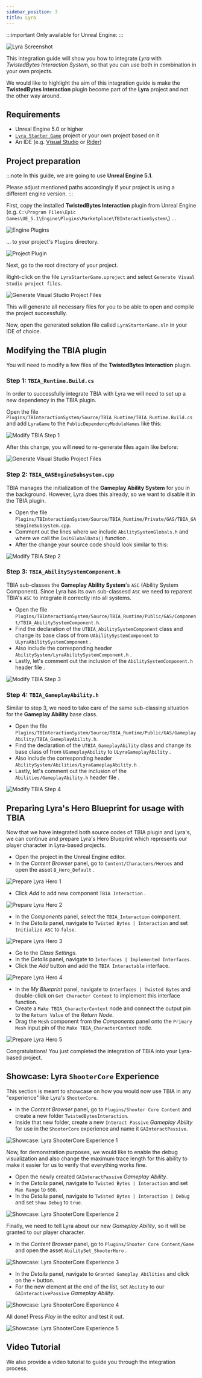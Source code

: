 ```yaml
---
sidebar_position: 3
title: Lyra
---
```


:::important Only available for Unreal Engine: <UE version="5.0+"/>
:::

![Lyra Screenshot](_static/img/Lyra/lyra-screenshot.png)

This integration guide will show you how to integrate *Lyra* with *TwistedBytes Interaction System*, so that
you can use both in combination in your own projects.

We would like to highlight the aim of this integration guide is make the **TwistedBytes Interaction** plugin become
part of the **Lyra** project and not the other way around.

## Requirements

- Unreal Engine 5.0 or higher
- [`Lyra Starter Game`](https://www.unrealengine.com/marketplace/en-US/product/lyra/) project or your own project based on it
- An IDE (e.g. [Visual Studio](https://visualstudio.microsoft.com/) or [Rider](https://www.jetbrains.com/rider/))


## Project preparation

:::note
In this guide, we are going to use **Unreal Engine 5.1**.

Please adjust mentioned paths accordingly if your project is using a different engine version.
:::

First, copy the installed **TwistedBytes Interaction** plugin from Unreal Engine
(e.g. `C:\Program Files\Epic Games\UE_5.1\Engine\Plugins\Marketplace\TBInteractionSystem\`) ...

![Engine Plugins](_static/img/Lyra/engine-plugins.png)

... to your project's `Plugins` directory.

![Project Plugin](_static/img/Lyra/project-plugin.png)

Next, go to the root directory of your project.

Right-click on the file `LyraStarterGame.uproject` and select `Generate Visual Studio project files`.

![Generate Visual Studio Project Files](_static/img/Lyra/generate-vs-project-files.png)

This will generate all necessary files for you to be able to open and compile the project successfully.

Now, open the generated solution file called `LyraStarterGame.sln` in your IDE of choice.


## Modifying the TBIA plugin

You will need to modify a few files of the **TwistedBytes Interaction** plugin.

### Step 1: `TBIA_Runtime.Build.cs`

In order to successfully integrate TBIA with Lyra we will need to set up a new dependency in the TBIA plugin.

Open the file `Plugins/TBInteractionSystem/Source/TBIA_Runtime/TBIA_Runtime.Build.cs` and add `LyraGame` to
the `PublicDependencyModuleNames` <Step text="1" /> like this:

![Modify TBIA Step 1](_static/img/Lyra/modify-tbia-step-1.png)

After this change, you will need to re-generate files again like before:

![Generate Visual Studio Project Files](_static/img/Lyra/generate-vs-project-files.png)

### Step 2: `TBIA_GASEngineSubsystem.cpp`

TBIA manages the initialization of the **Gameplay Ability System** for you in the background. However, Lyra does this
already, so we want to disable it in the TBIA plugin.

- Open the file `Plugins/TBInteractionSystem/Source/TBIA_Runtime/Private/GAS/TBIA_GASEngineSubsystem.cpp`.
- Comment out the lines where we include `AbilitySystemGlobals.h` <Step text="1"/> and where we call the `InitGlobalData()` function  <Step text="2"/>.
- After the change your source code should look similar to this:

![Modify TBIA Step 2](_static/img/Lyra/modify-tbia-step-2.png)

### Step 3: `TBIA_AbilitySystemComponent.h`

TBIA sub-classes the **Gameplay Ability System**'s `ASC` (Ability System Component). Since Lyra has its own sub-classesd `ASC`
we need to reparent TBIA's `ASC` to integrate it correctly into all systems.

- Open the file `Plugins/TBInteractionSystem/Source/TBIA_Runtime/Public/GAS/Component/TBIA_AbilitySystemComponent.h`.
- Find the declaration of the `UTBIA_AbilitySystemComponent` class and change its base class of from `UAbilitySystemComponent`
to `ULyraAbilitySystemComponent` <Step text="1" />.
- Also include the corresponding header `AbilitySystem/LyraAbilitySystemComponent.h` <Step text="2" />.
- Lastly, let's comment out the inclusion of the `AbilitySystemComponent.h` header file <Step text="3" />.

![Modify TBIA Step 3](_static/img/Lyra/modify-tbia-step-3.png)

### Step 4: `TBIA_GameplayAbility.h`

Similar to step 3, we need to take care of the same sub-classing situation for the **Gameplay Ability** base class.

- Open the file `Plugins/TBInteractionSystem/Source/TBIA_Runtime/Public/GAS/GameplayAbility/TBIA_GameplayAbility.h`.
- Find the declaration of the `UTBIA_GameplayAbility` class and change its base class of from `UGameplayAbility`
to `ULyraGameplayAbility` <Step text="1" />.
- Also include the corresponding header `AbilitySystem/Abilities/LyraGameplayAbility.h` <Step text="2" />.
- Lastly, let's comment out the inclusion of the `Abilities/GameplayAbility.h` header file <Step text="3" />.

![Modify TBIA Step 4](_static/img/Lyra/modify-tbia-step-4.png)

## Preparing Lyra's Hero Blueprint for usage with TBIA

Now that we have integrated both source codes of TBIA plugin and Lyra's, we can continue and prepare Lyra's
Hero Blueprint which represents our player character in Lyra-based projects.

- Open the project in the Unreal Engine editor.
- In the *Content Browser* panel, go to `Content/Characters/Heroes` <Step text="1" /> and open the asset `B_Hero_Default` <Step text="2" />.

![Prepare Lyra Hero 1](_static/img/Lyra/prepare-lyra-hero-1.png)

- Click *Add* <Step text="1" /> to add new component `TBIA Interaction` <Step text="2" />.

![Prepare Lyra Hero 2](_static/img/Lyra/prepare-lyra-hero-2.png)

- In the *Components* panel, select the `TBIA_Interaction` <Step text="1" /> component.
- In the *Details* panel, navigate to `Twisted Bytes | Interaction` and set `Initialize ASC` <Step text="2" /> to `false`.

![Prepare Lyra Hero 3](_static/img/Lyra/prepare-lyra-hero-3.png)

- Go to the *Class Settings*.
- In the *Details* panel, navigate to `Interfaces | Implemented Interfaces`.
- Click the *Add* button <Step text="1" /> and add the `TBIA Interactable` <Step text="2" /> interface.

![Prepare Lyra Hero 4](_static/img/Lyra/prepare-lyra-hero-4.png)

- In the *My Blueprint* panel, navigate to `Interfaces | Twisted Bytes` and double-click on `Get Character Context` <Step text="1" /> to implement this interface function.
- Create a `Make TBIA_CharacterContext` <Step text="2" /> node and connect the output pin to the `Return Value` <Step text="3" /> of the *Return Node*.
- Drag the `Mesh` <Step text="4" /> component from the *Components* panel onto the `Primary Mesh` <Step text="5" /> input pin of the `Make TBIA_CharacterContext` node.

![Prepare Lyra Hero 5](_static/img/Lyra/prepare-lyra-hero-5.png)

Congratulations! You just completed the integration of TBIA into your Lyra-based project.

## Showcase: Lyra `ShooterCore` Experience

This section is meant to showcase on how you would now use TBIA in any "experience" like Lyra's `ShooterCore`.

- In the *Content Browser* panel, go to `Plugins/Shooter Core Content` and create a new folder `TwistedBytesInteraction`.
- Inside that new folder, create a new `Interact Passive` <Step text="1" /> *Gameplay Ability* for use in the `ShooterCore` experience and name it `GAInteractPassive`.

![Showcase: Lyra ShooterCore Experience 1](_static/img/Lyra/showcase-lyra-shootercore-experience-1.png)

Now, for demonstration purposes, we would like to enable the debug visualization and also change the maximum trace length for this ability to make it
easier for us to verify that everything works fine.

- Open the newly created `GAInteractPassive` *Gameplay Ability*.
- In the *Details* panel, navigate to `Twisted Bytes | Interaction` and set `Max Range` <Step text="1" /> to `600`.
- In the *Details* panel, navigate to `Twisted Bytes | Interaction | Debug` and set `Show Debug` <Step text="2" /> to `true`.

![Showcase: Lyra ShooterCore Experience 2](_static/img/Lyra/showcase-lyra-shootercore-experience-2.png)

Finally, we need to tell Lyra about our new *Gameplay Ability*, so it will be granted to our player character.

- In the *Content Browser* panel, go to `Plugins/Shooter Core Content/Game` and open the asset `AbilitySet_ShooterHero` <Step text="1" />.

![Showcase: Lyra ShooterCore Experience 3](_static/img/Lyra/showcase-lyra-shootercore-experience-3.png)

- In the *Details* panel, navigate to `Granted Gameplay Abilities` and click on the `+` <Step text="1" /> button.
- For the new element at the end of the list, set `Ability` <Step text="2" /> to our `GAInteractivePassive` *Gameplay Ability*.

![Showcase: Lyra ShooterCore Experience 4](_static/img/Lyra/showcase-lyra-shootercore-experience-4.png)

All done! Press *Play* in the editor and test it out.

![Showcase: Lyra ShooterCore Experience 5](_static/img/Lyra/showcase-lyra-shootercore-experience-5.png)

## Video Tutorial

We also provide a video tutorial to guide you through the integration process.

<ReactPlayer controls url='https://www.youtube.com/watch?v=6rLD3BFVaKU' />

